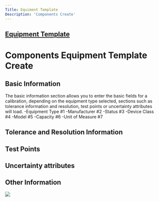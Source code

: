 ```yaml
---
Title: Equiment Template
Description: 'Components Create'
---
```

 
##  <a href="Equipment Template.mdx">Equipment Template</a> 
# Components Equipment Template Create

##  Basic Information

The basic information section allows you to enter the basic fields for a calibration, depending on the equipment type selected, sections such as tolerance information and resolution, test points or uncertainty attributes will load.
-Equipment Type #1
-Manufacturer #2
-Status #3
-Device Class #4
-Model #5
-Capacity #6
-Unit of Measure #7
##  Tolerance and Resolution Information

##	Test Points

##	Uncertainty attributes

##	Other Information

<img  src="/images/equipment-template/Components/components-create-equipment-template.png">

